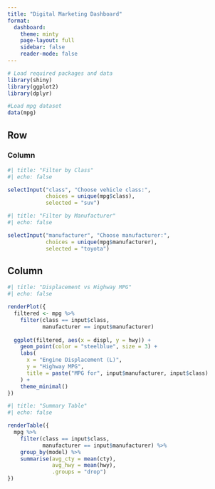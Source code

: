 ```yaml
---
title: "Digital Marketing Dashboard"
format:
  dashboard:
    theme: minty  
    page-layout: full
    sidebar: false
    reader-mode: false
---
```




```r
# Load required packages and data
library(shiny) 
library(ggplot2) 
library(dplyr)

#Load mpg dataset
data(mpg)
```

## Row

### Column{width=300}
```r
#| title: "Filter by Class"
#| echo: false

selectInput("class", "Choose vehicle class:",
            choices = unique(mpg$class),
            selected = "suv")

```

```r
#| title: "Filter by Manufacturer"
#| echo: false

selectInput("manufacturer", "Choose manufacturer:",
            choices = unique(mpg$manufacturer),
            selected = "toyota")

```

## Column
```r
#| title: "Displacement vs Highway MPG"
#| echo: false

renderPlot({
  filtered <- mpg %>%
    filter(class == input$class,
           manufacturer == input$manufacturer)
  
  ggplot(filtered, aes(x = displ, y = hwy)) +
    geom_point(color = "steelblue", size = 3) +
    labs(
      x = "Engine Displacement (L)",
      y = "Highway MPG",
      title = paste("MPG for", input$manufacturer, input$class)
    ) +
    theme_minimal()
})
```
```r
#| title: "Summary Table"
#| echo: false

renderTable({
  mpg %>%
    filter(class == input$class,
           manufacturer == input$manufacturer) %>%
    group_by(model) %>%
    summarise(avg_cty = mean(cty),
              avg_hwy = mean(hwy),
              .groups = "drop")
})
```

